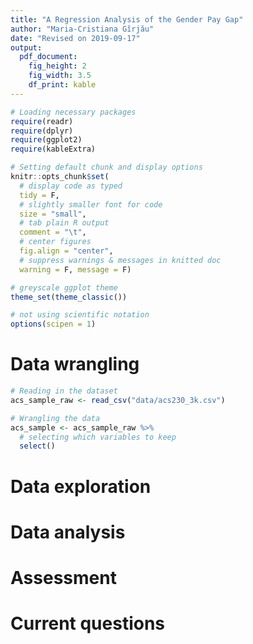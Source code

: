```yaml
---
title: "A Regression Analysis of the Gender Pay Gap"
author: "Maria-Cristiana Gîrjău"
date: "Revised on 2019-09-17"
output: 
  pdf_document:
    fig_height: 2
    fig_width: 3.5
    df_print: kable
---
```


```r
# Loading necessary packages
require(readr)
require(dplyr)
require(ggplot2)
require(kableExtra)

# Setting default chunk and display options
knitr::opts_chunk$set(
  # display code as typed
  tidy = F,
  # slightly smaller font for code
  size = "small",
  # tab plain R output
  comment = "\t",
  # center figures
  fig.align = "center",
  # suppress warnings & messages in knitted doc
  warning = F, message = F)   

# greyscale ggplot theme
theme_set(theme_classic())

# not using scientific notation
options(scipen = 1)
```

<!-- This document should include all the code used to wrangle and analze your data. You should comment your code within each code chunk, and you should document your process as you go. This means describing what each code chunk is doing if it's not immediately obvious (e.g., "After reading in the data, we noticed that this categorical variable was being treated as a numeric variable, so we forced it to be a factor instead."), every decision you made (e.g., "In the code below, we dropped every person over 90 years old and collapsed such-and-such categorical variable down to three categories instead of 10."), and what you are gathering from any output (e.g., "The histogram above shows us that the data are skewed right with one extreme outlier around 300."). Only set `echo=F` for code you do not want to receive feedback on. Use `eval=F` if there is code that is not working and that you want help with! -->

# Data wrangling

<!-- Get the data into the format needed for analysis. Any time in other sections that you realize your data should actually look a different way (e.g, maybe you decide you really want to collapse a categorical variable or something), make sure to come back to this section to implement that change from the beginning. This will be an iterative process! -->

```r
# Reading in the dataset
acs_sample_raw <- read_csv("data/acs230_3k.csv")
```

```r
# Wrangling the data
acs_sample <- acs_sample_raw %>%
  # selecting which variables to keep
  select()
```

# Data exploration

<!-- Explore distributions and associations graphically and numerically. -->

# Data analysis

<!-- Perform analyses. -->

# Assessment


\newpage

# Current questions

<!-- If you are running into issues or have wrangling problems outside of your skillset, let me know here how I can help! You can also ask for pointers on how to implement a method that maybe we haven't covered in course but you would like to include. -->
